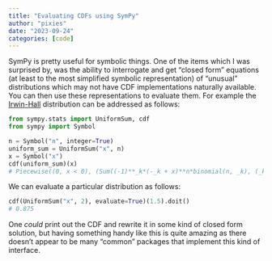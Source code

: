 ```yaml
---
title: "Evaluating CDFs using SymPy"
author: "pixies"
date: "2023-09-24"
categories: [code]
---
```


SymPy is pretty useful for symbolic things. One of the items which I was surprised by, was the ability to interrogate and get "closed form" equations (at least to the most simplified symbolic representation) of "unusual" distributions which may not have CDF implementations naturally available. You can then use these representations to evaluate them. For example the [Irwin-Hall](https://en.wikipedia.org/wiki/Irwin%E2%80%93Hall_distribution) distribution can be addressed as follows:

```py
from sympy.stats import UniformSum, cdf
from sympy import Symbol

n = Symbol("n", integer=True)
uniform_sum = UniformSum("x", n)
x = Symbol("x")
cdf(uniform_sum)(x)
# Piecewise((0, x < 0), (Sum((-1)**_k*(-_k + x)**n*binomial(n, _k), (_k, 0, floor(x)))/factorial(n), n >= x), (1, True))
```

We can evaluate a particular distribution as follows:

```py
cdf(UniformSum("x", 2), evaluate=True)(1.5).doit()
# 0.875
```

One _could_ print out the CDF and rewrite it in some kind of closed form solution, but having something handy like this is quite amazing as there doesn't appear to be many "common" packages that implement this kind of interface. 